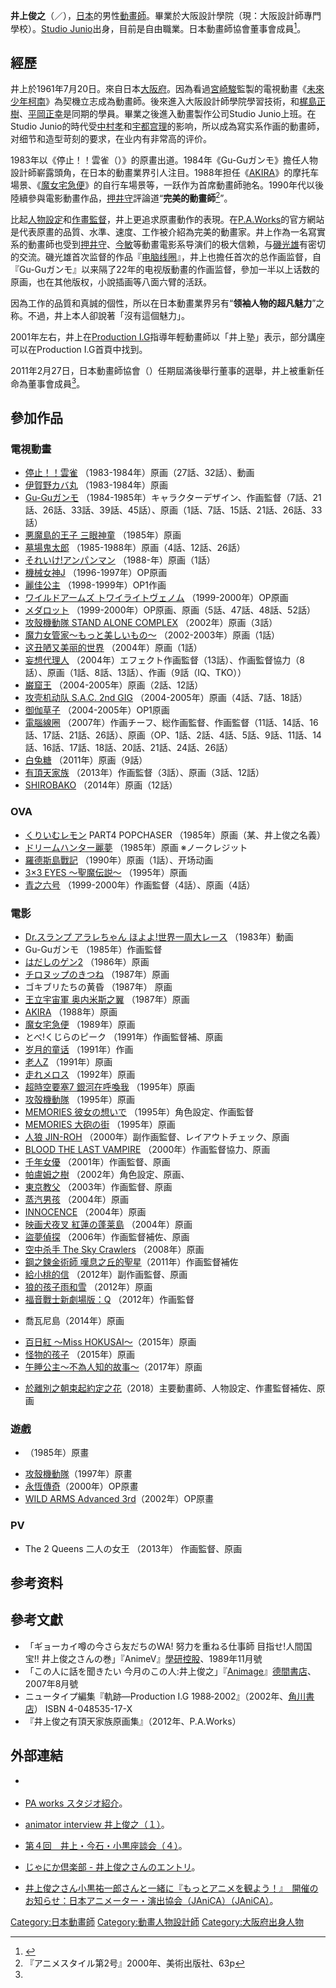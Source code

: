 {{Japanese|japanese=井上 俊之|kana=いのうえ としゆき|romaji=Inoue Toshiyuki}}
'''井上俊之'''（{{Lang|ja|井上 俊之、いのうえ としゆき，Inoue Toshiyuki}}／{{bd|1961年|7月20日}}），[[日本|日本]]的男性[[動畫師|動畫師]]。畢業於大阪設計學院（現：大阪設計師專門學校）。[[Studio_Junio|Studio Junio]]出身，目前是自由職業。日本動畫師協會董事會成員<ref name=":0">{{Cite web |url=http://www.janica.jp/course/digital/actf20150214.html |title=『アニメーション・クリエイティブ・テクノロジー・フォーラム(ACTF)』レポート：日本アニメーター・演出協会（JAniCA） |accessdate=2019-11-05 |archive-date=2020-05-13 |archive-url=https://web.archive.org/web/20200513051957/http://www.janica.jp/course/digital/actf20150214.html |dead-url=no }}</ref>。

== 經歷 ==
井上於1961年7月20日。來自日本[[大阪府|大阪府]]。因為看過[[宮崎駿|宮崎駿]]監製的電視動畫《[[未來少年柯南|未來少年柯南]]》為契機立志成為動畫師。後來進入大阪設計師學院學習技術，和[[梶島正樹|梶島正樹]]、[[平岡正幸|平岡正幸]]是同期的學員。畢業之後進入動畫製作公司Studio Junio上班。在Studio Junio的時代受[[中村孝|中村孝]]和[[宇都宫理|宇都宫理]]的影响，所以成為寫实系作画的動畫師，对细节和造型苛刻的要求，在业内有非常高的评价。

1983年以《停止！！雲雀（{{Lang|ja|ストップ!! ひばりくん!}}）》的原畫出道。1984年《Gu-Guガンモ》擔任人物設計師嶄露頭角，在日本的動畫業界引人注目。1988年担任《[[亚基拉_(电影)|AKIRA]]》的摩托车場景、《[[魔女宅急便|魔女宅急便]]》的自行车場景等，一跃作为首席動畫師驰名。1990年代以後陸續參與電影動畫作品，[[押井守|押井守]]評論道“'''完美的動畫師'''<ref>『アニメスタイル第2号』2000年、美術出版社、63p</ref>”。

比起[[人物設定|人物設定]]和[[作畫監督|作畫監督]]，井上更追求原畫動作的表現。在[[P.A.Works|P.A.Works]]的官方網站是代表原畫的品質、水準、速度、工作被介紹為完美的動畫家。井上作為一名寫實系的動畫師也受到[[押井守|押井守]]、[[今敏|今敏]]等動畫電影系导演们的极大信赖，与[[磯光雄|磯光雄]]有密切的交流。磯光雄首次监督的作品『[[电脑线圈|电脑线圈]]』，井上也擔任首次的总作画监督，自『Gu-Guガンモ』以来隔了22年的电视版動畫的作画监督，參加一半以上话数的原画，也在其他版权，小說插画等八面六臂的活跃。

因為工作的品質和真誠的個性，所以在日本動畫業界另有“'''领袖人物的超凡魅力'''”之称。不過，井上本人卻說著「沒有這個魅力」。

2001年左右，井上在[[Production_I.G|Production I.G]]指導年輕動畫師以「井上塾」表示，部分講座可以在Production I.G首頁中找到。

2011年2月27日，日本動畫師協會（{{Lang|ja|日本アニメーター・演出協会}}）任期屆滿後舉行董事的選舉，井上被重新任命為董事會成員<ref name=":0" />。

== 參加作品 ==
=== 電視動畫 ===
* [[停止！！雲雀|停止！！雲雀]] （1983-1984年）原画（27話、32話）、動画
* [[伊賀野カバ丸|伊賀野カバ丸]] （1983-1984年）原画
* [[Gu-Guガンモ|Gu-Guガンモ]] （1984-1985年）キャラクターデザイン、作画監督（7話、21話、26話、33話、39話、45話）、原画（1話、7話、15話、21話、26話、33話）
* [[三眼神童|悪魔島的王子 三眼神童]] （1985年）原画
* [[墓場鬼太郎|墓場鬼太郎]] （1985-1988年）原画（4話、12話、26話）
* [[それいけ!アンパンマン|それいけ!アンパンマン]] （1988-年）原画（1話）
* [[機械女神|機械女神J]] （1996-1997年）OP原画
* [[麗佳公主|麗佳公主]] （1998-1999年）OP1作画
* [[ワイルドアームズ_トワイライトヴェノム|ワイルドアームズ トワイライトヴェノム]] （1999-2000年）OP原画
* [[メダロット_(アニメ)|メダロット]] （1999-2000年）OP原画、原画（5話、47話、48話、52話）
* [[攻殼機動隊_STAND_ALONE_COMPLEX|攻殼機動隊 STAND ALONE COMPLEX]] （2002年）原画（3話）
* [[魔力女管家|魔力女管家〜もっと美しいもの〜]] （2002-2003年）原画（1話）
* [[这丑陋又美丽的世界|这丑陋又美丽的世界]] （2004年）原画（1話）
* [[妄想代理人|妄想代理人]] （2004年）エフェクト作画監督（13話）、作画監督協力（8話）、原画（1話、8話、13話）、作画（9話（IQ、TKO））
* [[巖窟王|巌窟王]] （2004-2005年）原画（2話、12話）
* [[攻壳机动队_S.A.C._2nd_GIG|攻壳机动队 S.A.C. 2nd GIG]] （2004-2005年）原画（4話、7話、18話）
* [[御伽草子|御伽草子]] （2004-2005年）OP1原画
* [[電腦線圈|電腦線圈]] （2007年）作画チーフ、総作画監督、作画監督（11話、14話、16話、17話、21話、26話）、原画（OP、1話、2話、4話、5話、9話、11話、14話、16話、17話、18話、20話、21話、24話、26話）
* [[白兔糖|白兔糖]] （2011年）原画（9話）
* [[有頂天家族|有頂天家族]] （2013年）作画監督（3話）、原画（3話、12話）
* [[SHIROBAKO|SHIROBAKO]] （2014年）原画（12話）

=== OVA ===
* [[くりいむレモン|くりいむレモン]] PART4 POPCHASER （1985年）原画（某、井上俊之名義）
* [[ドリームハンター麗夢|ドリームハンター麗夢]] （1985年）原画 ※ノークレジット
* [[羅德斯島戰記|羅德斯島戰記]] （1990年）原画（1話）、开场动画
* [[三只眼|3×3 EYES 〜聖魔伝説〜]] （1995年）原画
* [[青之六号|青之六号]] （1999-2000年）作画監督（4話）、原画（4話）

=== 電影 ===
* [[Dr.スランプ_アラレちゃん_ほよよ!世界一周大レース|Dr.スランプ アラレちゃん ほよよ!世界一周大レース]] （1983年）動画
* Gu-Guガンモ （1985年）作画監督
* [[はだしのゲン|はだしのゲン2]] （1986年）原画
* [[チロヌップのきつね|チロヌップのきつね]] （1987年）原画
* ゴキブリたちの黄昏 （1987年） 原画
* [[王立宇宙軍|王立宇宙軍 奥内米斯之翼]] （1987年）原画
* [[亚基拉_(电影)|AKIRA]] （1988年）原画
* [[魔女宅急便|魔女宅急便]] （1989年）原画
* とべ!くじらのピーク （1991年）作画監督補、原画
* [[岁月的童话|岁月的童话]] （1991年）作画
* [[老人Z|老人Z]] （1991年）原画
* [[走れメロス_(アニメ映画)|走れメロス]] （1992年）原画
* [[超時空要塞7_銀河在呼喚我|超時空要塞7 銀河在呼喚我]] （1995年）原画
* [[攻殼機動隊_(1995年電影)|攻殻機動隊]] （1995年）原画
* [[MEMORIES|MEMORIES 彼女の想いで]] （1995年）角色設定、作画監督
* [[MEMORIES|MEMORIES 大砲の街]] （1995年）原画
* [[人狼_JIN-ROH|人狼 JIN-ROH]] （2000年）副作画監督、レイアウトチェック、原画
* [[BLOOD_THE_LAST_VAMPIRE|BLOOD THE LAST VAMPIRE]] （2000年）作画監督協力、原画
* [[千年女優|千年女優]] （2001年）作画監督、原画
* [[帕盧姆之樹|帕盧姆之樹]] （2002年）角色設定、原画、
* [[東京教父|東京教父]] （2003年）作画監督、原画
* [[蒸汽男孩|蒸汽男孩]] （2004年）原画
* [[攻殼機動隊2_INNOCENCE|INNOCENCE]] （2004年）原画
* [[犬夜叉_(映画)|映画犬夜叉 紅蓮の蓬莱島]] （2004年）原画
* [[盜夢偵探|盜夢偵探]] （2006年）作画監督補佐、原画
* [[空中杀手|空中杀手 The Sky Crawlers]] （2008年）原画
* [[鋼之鍊金術師_嘆息之丘的聖星|鋼之鍊金術師 嘆息之丘的聖星]]（2011年）作画監督補佐
* [[給小桃的信|給小桃的信]] （2012年）副作画監督、原画
* [[狼的孩子雨和雪|狼的孩子雨和雪]] （2012年）原画
* [[福音戰士新劇場版：Q|福音戰士新劇場版：Q]] （2012年）作画監督

* 喬瓦尼島（2014年）原画

* [[百日紅#動畫電影|百日紅 〜Miss HOKUSAI〜]]（2015年）原画
* [[怪物的孩子|怪物的孩子]] （2015年）原画
* [[午睡公主～不為人知的故事～|午睡公主～不為人知的故事～]]（2017年）原画

*[[於離別之朝束起約定之花|於離別之朝束起約定之花]]（2018）主要動畫師、人物設定、作畫監督補佐、原画

=== 遊戲 ===
* {{lang|ja|[[タイムギャル|タイムギャル]]}}（1985年）原畫
* [[攻壳机动队_(遊戲)|攻殼機動隊]]（1997年）原畫
* [[永恆傳奇|永恆傳奇]]（2000年）OP原畫
* [[WILD_ARMS_Advanced_3rd|WILD ARMS Advanced 3rd]]（2002年）OP原畫

=== PV ===

* The 2 Queens 二人の女王 （2013年） 作画監督、原画

==参考资料==
{{Reflist}}

== 參考文獻 ==

* 「ギョーカイ噂の今さら友だちのWA! 努力を重ねる仕事師 目指せ!人間国宝!! 井上俊之さんの巻」『AnimeV』[[學研控股|學研控股]]、1989年11月號
* 「この人に話を聞きたい 今月のこの人:井上俊之」『[[Animage|Animage]]』[[德間書店|德間書店]]、2007年8月號
* ニュータイプ編集『軌跡―Production I.G 1988‐2002』（2002年、[[角川書店|角川書店]]） <nowiki>ISBN 4-048535-17-X</nowiki>
* 『井上俊之有頂天家族原画集』（2012年、P.A.Works）

== 外部連結 ==
* {{twitter|181ino}} {{ja icon}}
* {{ja}} [https://web.archive.org/web/20121023000313/http://www.pa-works.jp/runner/inoue/index-inoue.htm PA works スタジオ紹介]。
* {{ja}} [http://www.style.fm/as/01_talk/inoue01.shtml animator interview 井上俊之（１）]{{Wayback|url=http://www.style.fm/as/01_talk/inoue01.shtml |date=20200513051951 }}。
* {{ja}} [http://www.style.fm/as/04_watch/watch04_4.shtml 第４回　井上・今石・小黒座談会（４）]{{Wayback|url=http://www.style.fm/as/04_watch/watch04_4.shtml |date=20200513051954 }}。
* {{ja}} [http://www.janica.jp/club/modules/inoue/index.php?uid=56 じゃにか倶楽部 - 井上俊之さんのエントリ]{{Wayback|url=http://www.janica.jp/club/modules/inoue/index.php?uid=56 |date=20200513052002 }}。
* {{ja}} [http://www.janica.jp/events/mam/motto130324.html 井上俊之さん小黒祐一郎さんと一緒に『もっとアニメを観よう！』　開催のお知らせ：日本アニメーター・演出協会（JAniCA）（JAniCA）]{{Wayback|url=http://www.janica.jp/events/mam/motto130324.html |date=20201022035000 }}。


{{DEFAULTSORT:Inoue Toshiyuki}}
[[Category:日本動畫師|Category:日本動畫師]]
[[Category:動畫人物設計師|Category:動畫人物設計師]]
[[Category:大阪府出身人物|Category:大阪府出身人物]]